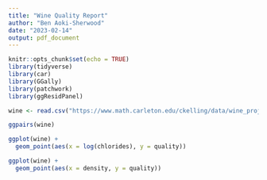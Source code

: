 ```yaml
---
title: "Wine Quality Report"
author: "Ben Aoki-Sherwood"
date: "2023-02-14"
output: pdf_document
---
```


```r
knitr::opts_chunk$set(echo = TRUE)
library(tidyverse)
library(car)
library(GGally)
library(patchwork)
library(ggResidPanel)
```

```r
wine <- read.csv("https://www.math.carleton.edu/ckelling/data/wine_project.csv")
```

```r
ggpairs(wine)
```

```r
ggplot(wine) +
  geom_point(aes(x = log(chlorides), y = quality))
```

```r
ggplot(wine) +
  geom_point(aes(x = density, y = quality))
```


